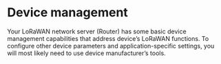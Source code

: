 # Device management


Your LoRaWAN network server (Router) has some basic device management capabilities that address device’s LoRaWAN functions. To configure other device parameters and application-specific settings, you will most likely need to use device manufacturer’s tools.
